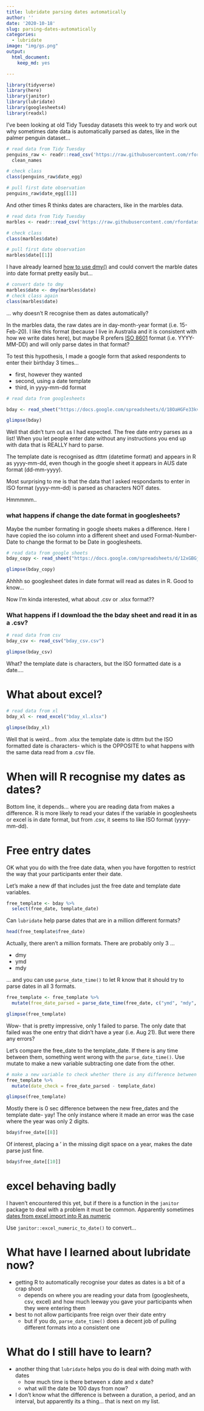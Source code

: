 ```yaml
---
title: lubridate parsing dates automatically
author: ''
date: '2020-10-18'
slug: parsing-dates-automatically
categories:
  - lubridate
image: "img/gs.png"
output:
  html_document:
    keep_md: yes

---
```


```r
library(tidyverse)
library(here)
library(janitor)
library(lubridate)
library(googlesheets4)
library(readxl)

```


I've been looking at old Tidy Tuesday datasets this week to try and work out why sometimes date data is automatically parsed as dates, like in the palmer penguin dataset...

```r
# read data from Tidy Tuesday
penguins_raw <- readr::read_csv('https://raw.githubusercontent.com/rfordatascience/tidytuesday/master/data/2020/2020-07-28/penguins_raw.csv') %>%
  clean_names

# check class
class(penguins_raw$date_egg)

# pull first date observation
penguins_raw$date_egg[[1]]

```

And other times R thinks dates are characters, like in the marbles data. 

```r

# read data from Tidy Tuesday
marbles <- readr::read_csv('https://raw.githubusercontent.com/rfordatascience/tidytuesday/master/data/2020/2020-06-02/marbles.csv')

# check class
class(marbles$date)

# pull first date observation
marbles$date[[1]]

```


I have already learned [how to use dmy()](http://jenrichmond.rbind.io/post/converting-characters-to-dates/) and could convert the marble dates into date format pretty easily but...

```r
# convert date to dmy
marbles$date <- dmy(marbles$date)
# check class again
class(marbles$date)
```

... why doesn't R recognise them as dates automatically?

In the marbles data, the raw dates are in day-month-year format (i.e. 15-Feb-20). I like this format (because I live in Australia and it is consistent with how we write dates here), but maybe R prefers [ISO 8601](https://en.wikipedia.org/wiki/ISO_8601#:~:text=Although%20the%20standard%20allows%20both,YYYY%2DMM%20format%20is%20allowed1
) format (i.e. YYYY-MM-DD) and will only parse dates in that format? 

To test this hypothesis, I made a google form that asked respondents to enter their birthday 3 times...

- first, however they wanted
- second, using a date template
- third, in yyyy-mm-dd format



```r
# read data from googlesheets

bday <- read_sheet("https://docs.google.com/spreadsheets/d/18OaHGFe33kvbB3GMCDHdXrmudnR7zEm4Swr-0_JEw4U/edit#gid=1811856339") 

glimpse(bday)
```

Well that didn't turn out as I had expected. The free date entry parses as a list! When you let people enter date without any instructions you end up with data that is REALLY hard to parse. 

The template date is recognised as dttm (datetime format) and appears in R as yyyy-mm-dd, even though in the google sheet it appears in AUS date format (dd-mm-yyyy). 

Most surprising to me is that the data that I asked respondants to enter in ISO format (yyyy-mm-dd) is parsed as characters NOT dates. 

Hmmmmm..

### what happens if change the date format in googlesheets? 

Maybe the number formating in google sheets makes a difference. Here I have copied the iso column into a different sheet and used Format-Number-Date to change the format to be Date in googlesheets. 

```r
# read data from google sheets
bday_copy <- read_sheet("https://docs.google.com/spreadsheets/d/12xGBGjoCll8TbT6PpbhVksZGPavAVJqWGUOsWEPSS9c/edit#gid=0") 

glimpse(bday_copy)
```
Ahhhh so googlesheet dates in date format will read as dates in R. Good to know...

Now I'm kinda interested, what about .csv or .xlsx format??

### What happens if I download the the bday sheet and read it in as a .csv?

```r
# read data from csv
bday_csv <- read_csv("bday_csv.csv")

glimpse(bday_csv)

```
What? the template date is characters, but the ISO formatted date is a date....

# What about excel?

```r
# read data from xl
bday_xl <- read_excel("bday_xl.xlsx")

glimpse(bday_xl)
```

Well that is weird... from .xlsx the template date is dttm but the ISO formatted date is characters- which is the OPPOSITE to what happens with the same data read from a .csv file. 

# When will R recognise my dates as dates?

Bottom line, it depends... where you are reading data from makes a difference.  R is more likely to read your dates if the variable in googlesheets or excel is in date format, but from .csv, it seems to like ISO format (yyyy-mm-dd). 

# Free entry dates

OK what you do with the free date data, when you have forgotten to restrict the way that your participants enter their date. 

Let's make a new df that includes just the free date and template date variables. 

```r

free_template <- bday %>%
  select(free_date, template_date)

```

Can `lubridate` help parse dates that are in a million different formats?

```r

head(free_template$free_date)
```

Actually, there aren't a million formats. There are probably only 3 ...

- dmy
- ymd
- mdy

... and you can use `parse_date_time()` to let R know that it should try to parse dates in all 3 formats. 

```r

free_template <- free_template %>%
  mutate(free_date_parsed = parse_date_time(free_date, c("ymd", "mdy", "dmy")))

glimpse(free_template)
```
Wow- that is pretty impressive, only 1 failed to parse. The only date that failed was the one entry that didn't have a year (i.e. Aug 21). But were there any errors?

Let's compare the free_date to the template_date. If there is any time between them, something went wrong with the `parse_date_time()`. Use mutate to make a new variable subtracting one date from the other. 

```r

# make a new variable to check whether there is any difference between free and template date
free_template %>%
  mutate(date_check = free_date_parsed - template_date)

glimpse(free_template)
```

Mostly there is 0 sec difference between the new free_dates and the template date- yay!  The only instance where it made an error was the case where the year was only 2 digits. 

```r
bday$free_date[[8]]
```
Of interest, placing a ' in the missing digit space on a year, makes the date parse just fine. 

```r
bday$free_date[[10]]
```

# excel behaving badly

I haven't encountered this yet, but if there is a function in the `janitor` package to deal with a problem it must be common. Apparently sometimes [dates from excel import into R as numeric](https://blog.exploratory.io/how-to-convert-excel-numeric-dates-to-date-data-type-in-r-5b100547007f)

Use `janitor::excel_numeric_to_date()` to convert...

# What have I learned about lubridate now?

- getting R to automatically recognise your dates as dates is a bit of a crap shoot
  + depends on where you are reading your data from (googlesheets, csv, excel) and how much leeway you gave your participants when they were entering them
- best to not allow participants free reign over their date entry
  + but if you do, `parse_date_time()` does a decent job of pulling different formats into a consistent one
  
  
# What do I still have to learn?

- another thing that `lubridate` helps you do is deal with doing math with dates
  + how much time is there between x date and x date?
  + what will the date be 100 days from now?
- I don't know what the difference is between a duration, a period, and an interval, but apparently its a thing... that is next on my list. 